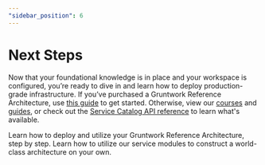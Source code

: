 ```yaml
---
"sidebar_position": 6
---
```



# Next Steps

Now that your foundational knowledge is in place and your workspace is configured, you’re ready to dive in and learn how to deploy production-grade infrastructure. If you’ve purchased a Gruntwork Reference Architecture, use [this guide](/docs/guides/reference-architecture/overview/overview) to get started. Otherwise, view our [courses](/courses) and [guides](/docs/guides/welcome), or check out the [Service Catalog API reference](/docs/reference/services/intro) to learn what's available.

<Grid cols={2}>
  <Card
    title="Deploy a Reference Architecture"
    href="/docs/guides/reference-architecture/overview/overview"
  >
    Learn how to deploy and utilize your Gruntwork Reference Architecture, step
    by step.
  </Card>
  <Card
    title="Build Your Own Architecture"
    href="/docs/guides/build-it-yourself/overview"
  >
    Learn how to utilize our service modules to construct a world-class
    architecture on your own.
  </Card>
</Grid>
